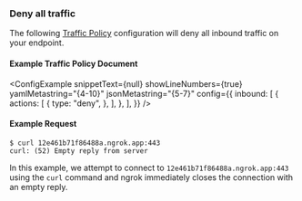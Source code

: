 
### Deny all traffic

The following [Traffic Policy](/docs/tls/traffic-policy/index.mdx)
configuration will deny all inbound traffic on your endpoint.

#### Example Traffic Policy Document

<ConfigExample
	snippetText={null}
	showLineNumbers={true}
	yamlMetastring="{4-10}"
	jsonMetastring="{5-7}"
	config={{
		inbound: [
			{
				actions: [
					{
						type: "deny",
					},
				],
			},
		],
	}}
/>

#### Example Request

```shell
$ curl 12e461b71f86488a.ngrok.app:443
curl: (52) Empty reply from server
```

In this example, we attempt to connect to `12e461b71f86488a.ngrok.app:443` using
the `curl` command and ngrok immediately closes the connection with an empty
reply.
